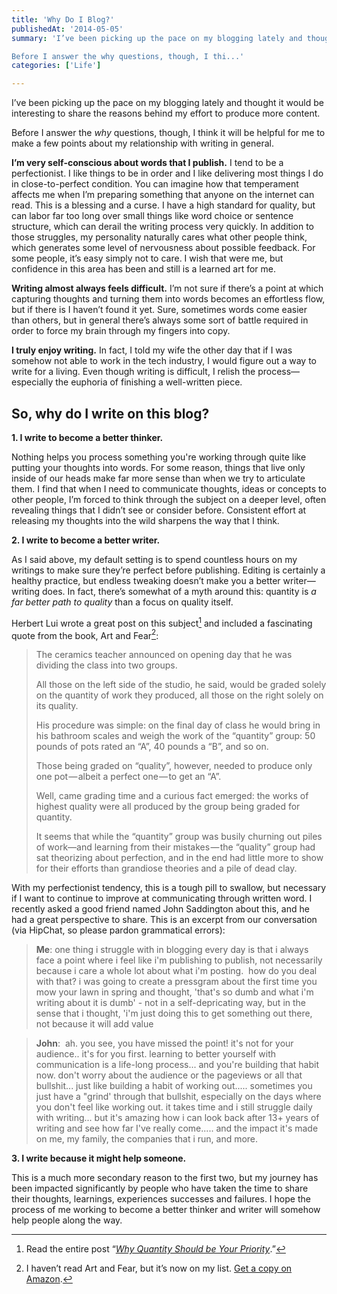 ```yaml
---
title: 'Why Do I Blog?'
publishedAt: '2014-05-05'
summary: 'I’ve been picking up the pace on my blogging lately and thought it would be interesting to share the reasons behind my effort to produce more content.

Before I answer the why questions, though, I thi...'
categories: ['Life']

---
```


I’ve been picking up the pace on my blogging lately and thought it would be interesting to share the reasons behind my effort to produce more content.

Before I answer the *why* questions, though, I think it will be helpful for me to make a few points about my relationship with writing in general.

**I’m very self-conscious about words that I publish.** I tend to be a perfectionist. I like things to be in order and I like delivering most things I do in close-to-perfect condition. You can imagine how that temperament affects me when I’m preparing something that anyone on the internet can read. This is a blessing and a curse. I have a high standard for quality, but can labor far too long over small things like word choice or sentence structure, which can derail the writing process very quickly. In addition to those struggles, my personality naturally cares what other people think, which generates some level of nervousness about possible feedback. For some people, it’s easy simply not to care. I wish that were me, but confidence in this area has been and still is a learned art for me.

**Writing almost always feels difficult.** I’m not sure if there’s a point at which capturing thoughts and turning them into words becomes an effortless flow, but if there is I haven’t found it yet. Sure, sometimes words come easier than others, but in general there’s always some sort of battle required in order to force my brain through my fingers into copy.

**I truly enjoy writing.** In fact, I told my wife the other day that if I was somehow not able to work in the tech industry, I would figure out a way to write for a living. Even though writing is difficult, I relish the process—especially the euphoria of finishing a well-written piece.

## So, why do I write on this blog?

**1. I write to become a better thinker.**

Nothing helps you process something you're working through quite like putting your thoughts into words. For some reason, things that live only inside of our heads make far more sense than when we try to articulate them. I find that when I need to communicate thoughts, ideas or concepts to other people, I’m forced to think through the subject on a deeper level, often revealing things that I didn’t see or consider before. Consistent effort at releasing my thoughts into the wild sharpens the way that I think.

**2. I write to become a better writer.** 

As I said above, my default setting is to spend countless hours on my writings to make sure they’re perfect before publishing. Editing is certainly a healthy practice, but endless tweaking doesn’t make you a better writer—writing does. In fact, there’s somewhat of a myth around this: quantity is *a far better path to quality* than a focus on quality itself.

Herbert Lui wrote a great post on this subject[^1] and included a fascinating quote from the book, Art and Fear[^2]:

> The ceramics teacher announced on opening day that he was dividing the class into two groups.
> 
> All those on the left side of the studio, he said, would be graded solely on the quantity of work they produced, all those on the right solely on its quality.
> 
> His procedure was simple: on the final day of class he would bring in his bathroom scales and weigh the work of the “quantity” group: 50 pounds of pots rated an “A”, 40 pounds a “B”, and so on.
> 
> Those being graded on “quality”, however, needed to produce only one pot — albeit a perfect one — to get an “A”.
> 
> Well, came grading time and a curious fact emerged: the works of highest quality were all produced by the group being graded for quantity.
> 
> It seems that while the “quantity” group was busily churning out piles of work—and learning from their mistakes — the “quality” group had sat theorizing about perfection, and in the end had little more to show for their efforts than grandiose theories and a pile of dead clay.

With my perfectionist tendency, this is a tough pill to swallow, but necessary if I want to continue to improve at communicating through written word. I recently asked a good friend named John Saddington about this, and he had a great perspective to share. This is an excerpt from our conversation (via HipChat, so please pardon grammatical errors):

> **Me**: one thing i struggle with in blogging every day is that i always face a point where i feel like i'm publishing to publish, not necessarily because i care a whole lot about what i'm posting.  how do you deal with that? i was going to create a pressgram about the first time you mow your lawn in spring and thought, 'that's so dumb and what i'm writing about it is dumb' - not in a self-depricating way, but in the sense that i thought, 'i'm just doing this to get something out there, not because it will add value

> **John**:  ah. you see, you have missed the point! it's not for your audience.. it's for you first. learning to better yourself with communication is a life-long process... and you're building that habit now. don't worry about the audience or the pageviews or all that bullshit... just like building a habit of working out..... sometimes you just have a "grind' through that bullshit, especially on the days where you don't feel like working out. it takes time and i still struggle daily with writing... but it's amazing how i can look back after 13+ years of writing and see how far I've really come..... and the impact it's made on me, my family, the companies that i run, and more.

**3. I write because it might help someone.** 

This is a much more secondary reason to the first two, but my journey has been impacted significantly by people who have taken the time to share their thoughts, learnings, experiences successes and failures. I hope the process of me working to become a better thinker and writer will somehow help people along the way.

[^1]: Read the entire post “*[Why Quantity Should be Your Priority](http://https//medium.com/better-humans/3bc2b16fe3f5)*.”



[^2]: I haven’t read Art and Fear, but it’s now on my list. [Get a copy on Amazon](http://www.amazon.ca/Art-Fear-Observations-Rewards-Artmaking/dp/0961454733).
